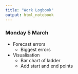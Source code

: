 ```yaml
---
title: "Work Logbook"
output: html_notebook
---
```


### Monday 5 March

* Forecast errors
    + Biggest errors
    
* Visualisation
    + Bar chart of ladder
    + Add start and end points